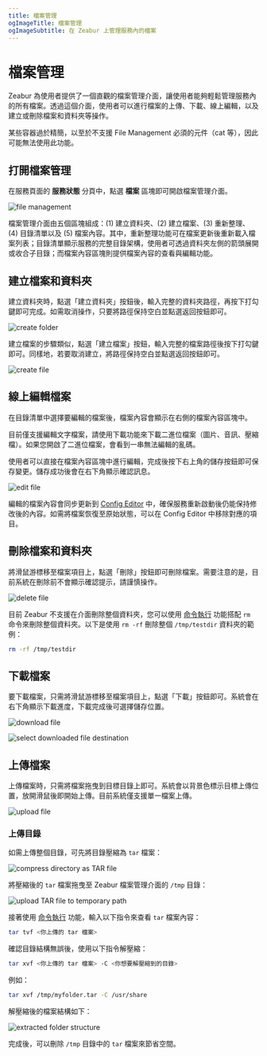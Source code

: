 ```yaml
---
title: 檔案管理
ogImageTitle: 檔案管理
ogImageSubtitle: 在 Zeabur 上管理服務內的檔案
---
```



# 檔案管理

Zeabur 為使用者提供了一個直觀的檔案管理介面，讓使用者能夠輕鬆管理服務內的所有檔案。透過這個介面，使用者可以進行檔案的上傳、下載、線上編輯，以及建立或刪除檔案和資料夾等操作。

<Callout type="warning">
  某些容器過於精簡，以至於不支援 File Management 必須的元件（cat 等），因此可能無法使用此功能。
</Callout>

## 打開檔案管理

在服務頁面的 **服務狀態** 分頁中，點選 **檔案** 區塊即可開啟檔案管理介面。

![file management](/data-management/file-management/file-management.png)

檔案管理介面由五個區塊組成：(1) 建立資料夾、(2) 建立檔案、(3) 重新整理、(4) 目錄清單以及 (5) 檔案內容。其中，重新整理功能可在檔案更新後重新載入檔案列表；目錄清單顯示服務的完整目錄架構，使用者可透過資料夾左側的箭頭展開或收合子目錄；而檔案內容區塊則提供檔案內容的查看與編輯功能。

## 建立檔案和資料夾

建立資料夾時，點選「建立資料夾」按鈕後，輸入完整的資料夾路徑，再按下打勾鍵即可完成。如需取消操作，只要將路徑保持空白並點選返回按鈕即可。

![create folder](/data-management/file-management/create-folder.png)

建立檔案的步驟類似，點選「建立檔案」按鈕，輸入完整的檔案路徑後按下打勾鍵即可。同樣地，若要取消建立，將路徑保持空白並點選返回按鈕即可。

![create file](/data-management/file-management/create-file.png)

## 線上編輯檔案

在目錄清單中選擇要編輯的檔案後，檔案內容會顯示在右側的檔案內容區塊中。

<Callout type="info">
  目前僅支援編輯文字檔案，請使用下載功能來下載二進位檔案（圖片、音訊、壓縮檔）。如果您開啟了二進位檔案，會看到一串無法編輯的亂碼。
</Callout>

使用者可以直接在檔案內容區塊中進行編輯，完成後按下右上角的儲存按鈕即可保存變更。儲存成功後會在右下角顯示確認訊息。

![edit file](/data-management/file-management/edit-file.png)

編輯的檔案內容會同步更新到 [Config Editor](/data-management/config-edit) 中，確保服務重新啟動後仍能保持修改後的內容。如需將檔案恢復至原始狀態，可以在 Config Editor 中移除對應的項目。

## 刪除檔案和資料夾

將滑鼠游標移至檔案項目上，點選「刪除」按鈕即可刪除檔案。需要注意的是，目前系統在刪除前不會顯示確認提示，請謹慎操作。

![delete file](/data-management/file-management/delete-file.png)

目前 Zeabur 不支援在介面刪除整個資料夾，您可以使用 [命令執行](/deploy/command-execution) 功能搭配 `rm` 命令來刪除整個資料夾。以下是使用 `rm -rf` 刪除整個 `/tmp/testdir` 資料夾的範例：

```bash
rm -rf /tmp/testdir
```

## 下載檔案

要下載檔案，只需將滑鼠游標移至檔案項目上，點選「下載」按鈕即可。系統會在右下角顯示下載進度，下載完成後可選擇儲存位置。

![download file](/data-management/file-management/download-file.png)

![select downloaded file destination](/data-management/file-management/download-select-destination.png)

## 上傳檔案

上傳檔案時，只需將檔案拖曳到目標目錄上即可。系統會以背景色標示目標上傳位置，放開滑鼠後即開始上傳。目前系統僅支援單一檔案上傳。

![upload file](/data-management/file-management/upload.png)

### 上傳目錄

如需上傳整個目錄，可先將目錄壓縮為 `tar` 檔案：

![compress directory as TAR file](/data-management/file-management/compress-as-tar.png)

將壓縮後的 `tar` 檔案拖曳至 Zeabur 檔案管理介面的 `/tmp` 目錄：

![upload TAR file to temporary path](/data-management/file-management/upload-tar-file.png)

接著使用 [命令執行](/deploy/command-execution) 功能，輸入以下指令來查看 `tar` 檔案內容：

```bash
tar tvf <你上傳的 tar 檔案>
```

確認目錄結構無誤後，使用以下指令解壓縮：

```bash
tar xvf <你上傳的 tar 檔案> -C <你想要解壓縮到的目錄>
```

例如：

```bash
tar xvf /tmp/myfolder.tar -C /usr/share
```

解壓縮後的檔案結構如下：

![extracted folder structure](/data-management/file-management/extracted-folder-structure.png)

完成後，可以刪除 `/tmp` 目錄中的 `tar` 檔案來節省空間。
